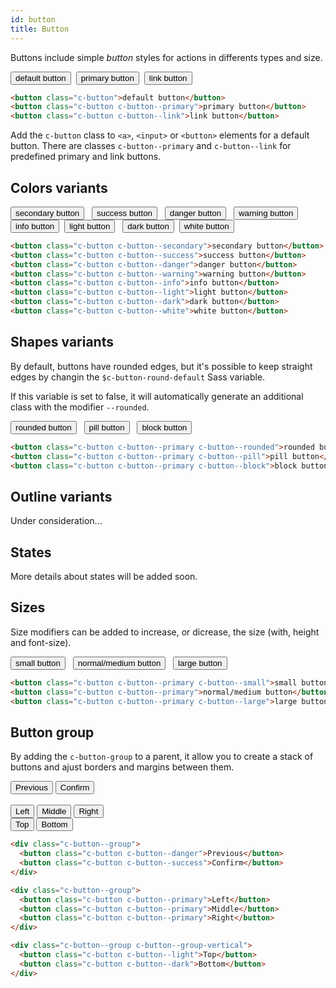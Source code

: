 ```yaml
---
id: button
title: Button
---
```



Buttons include simple _button_ styles for actions in differents types and size.

<Example>
  <button className="c-button">default button</button>&nbsp;
  <button className="c-button c-button--primary">primary button</button>&nbsp;
  <button className="c-button c-button--link">link button</button>
</Example>

```html
<button class="c-button">default button</button>
<button class="c-button c-button--primary">primary button</button>
<button class="c-button c-button--link">link button</button>
```

Add the `c-button` class to `<a>`, `<input>` or `<button>` elements for a
default button. There are classes `c-button--primary` and `c-button--link` for
predefined primary and link buttons.

## Colors variants

<Example>
  <button className="c-button c-button--secondary u-mb-3">
    secondary button
  </button>
  &nbsp;
  <button className="c-button c-button--success u-mb-3">success button</button>
  &nbsp;
  <button className="c-button c-button--danger u-mb-3">danger button</button>
  &nbsp;
  <button className="c-button c-button--warning u-mb-3">warning button</button>
  &nbsp;
  <button className="c-button c-button--info u-mb-3">info button</button>&nbsp;
  <button className="c-button c-button--light u-mb-3">light button</button>
  &nbsp;
  <button className="c-button c-button--dark u-mb-3">dark button</button>&nbsp;
  <button className="c-button c-button--white u-mb-3">white button</button>
</Example>

```html
<button class="c-button c-button--secondary">secondary button</button>
<button class="c-button c-button--success">success button</button>
<button class="c-button c-button--danger">danger button</button>
<button class="c-button c-button--warning">warning button</button>
<button class="c-button c-button--info">info button</button>
<button class="c-button c-button--light">light button</button>
<button class="c-button c-button--dark">dark button</button>
<button class="c-button c-button--white">white button</button>
```

## Shapes variants

By default, buttons have rounded edges, but it's possible to keep straight edges
by changin the `$c-button-round-default` Sass variable.

If this variable is set to false, it will automatically generate an additional class
with the modifier `--rounded`.

<Example>
  <button className="c-button c-button--primary c-button--rounded">
    rounded button
  </button>
  &nbsp;
  <button className="c-button c-button--primary c-button--pill">
    pill button
  </button>
  &nbsp;
  <button className="c-button c-button--primary c-button--block u-mt-3">
    block button
  </button>
</Example>

<!-- prettier-ignore-start -->
```html
<button class="c-button c-button--primary c-button--rounded">rounded button</button>
<button class="c-button c-button--primary c-button--pill">pill button</button>
<button class="c-button c-button--primary c-button--block">block button</button>
```
<!-- prettier-ignore-end -->

## Outline variants

Under consideration...

## States

More details about states will be added soon.

## Sizes

Size modifiers can be added to increase, or dicrease, the size (with, height and
font-size).

<Example>
  <button className="c-button c-button--primary c-button--small">
    small button
  </button>
  &nbsp;
  <button className="c-button c-button--primary">normal/medium button</button>
  &nbsp;
  <button className="c-button c-button--primary c-button--large">
    large button
  </button>
</Example>

```html
<button class="c-button c-button--primary c-button--small">small button</button>
<button class="c-button c-button--primary">normal/medium button</button>
<button class="c-button c-button--primary c-button--large">large button</button>
```

## Button group

By adding the `c-button-group` to a parent, it allow you to create a stack of
buttons and ajust borders and margins between them.

<Example>
  <div className="u-mb-2" style={{ width: '100%' }}>
    <div className="c-button--group">
      <button className="c-button c-button--danger">Previous</button>
      <button className="c-button c-button--success">Confirm</button>
    </div>
    &nbsp;
    <div className="c-button--group">
      <button className="c-button c-button--primary">Left</button>
      <button className="c-button c-button--primary">Middle</button>
      <button className="c-button c-button--primary">Right</button>
    </div>
  </div>
  <div className="c-button--group c-button--group-vertical">
    <button className="c-button c-button--light">Top</button>
    <button className="c-button c-button--dark">Bottom</button>
  </div>
</Example>

```html
<div class="c-button--group">
  <button class="c-button c-button--danger">Previous</button>
  <button class="c-button c-button--success">Confirm</button>
</div>

<div class="c-button--group">
  <button class="c-button c-button--primary">Left</button>
  <button class="c-button c-button--primary">Middle</button>
  <button class="c-button c-button--primary">Right</button>
</div>

<div class="c-button--group c-button--group-vertical">
  <button class="c-button c-button--light">Top</button>
  <button class="c-button c-button--dark">Bottom</button>
</div>
```
